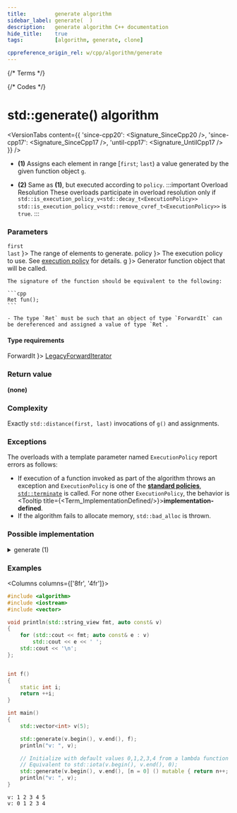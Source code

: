 ```yaml
---
title:         generate algorithm
sidebar_label: generate(  )
description:   generate algorithm C++ documentation
hide_title:    true
tags:          [algorithm, generate, clone]

cppreference_origin_rel: w/cpp/algorithm/generate
---
```



{/* Terms */}


{/* Codes */}


# std::generate() algorithm

<VersionTabs content={{
  'since-cpp20': <Signature_SinceCpp20 />,
  'since-cpp17': <Signature_SinceCpp17 />,
  'until-cpp17': <Signature_UntilCpp17 />
}} />

- **(1)**
  Assigns each element in range [`first`; `last`) a value generated by the given function object `g`.

 - **(2)** Same as **(1)**, but executed according to `policy`.
  :::important Overload Resolution
  These overloads participate in overload resolution only if
  <Until v='cpp20'> <code>std::is_execution_policy_v&lt;std::decay_t&lt;ExecutionPolicy&gt;&gt;</code> </Until> <Since v='cpp20'> <code>std::is_execution_policy_v&lt;std::remove_cvref_t&lt;ExecutionPolicy&gt;&gt;</code> </Since> is <code>true</code>.
  :::

### Parameters

<SymbolTable>
  <Symbol none noLink name={ <> <code>first</code> <br/> <code>last</code> </> }>
    The range of elements to generate.
  </Symbol>
  <Symbol none noLink name={ <code>policy</code> }>
    The execution policy to use. See <a href="">execution policy</a> for details.
  </Symbol>
  <Symbol none noLink name={ <code>g</code> }>
    Generator function object that will be called.

    The signature of the function should be equivalent to the following:

    ```cpp
    Ret fun();
    ```

    - The type `Ret` must be such that an object of type `ForwardIt` can be dereferenced and assigned a value of type `Ret`.
  </Symbol>
</SymbolTable>

#### Type requirements

<SymbolTable>
  <Symbol none noLink name={ <code>ForwardIt</code> }>
    <a href="/docs/named_req/LegacyForwardIterator">LegacyForwardIterator</a>
  </Symbol>
</SymbolTable>

### Return value

**(none)**

### Complexity

Exactly `std::distance(first, last)` invocations of `g()` and assignments.

### Exceptions

The overloads with a template parameter named `ExecutionPolicy` report errors as follows:
- If execution of a function invoked as part of the algorithm throws an exception and `ExecutionPolicy` is one of the [**standard policies**](#), [`std::terminate`](#) is called.
	For none other `ExecutionPolicy`, the behavior is <Tooltip title={<Term_ImplementationDefined/>}>**implementation-defined**</Tooltip>.
- If the algorithm fails to allocate memory, `std::bad_alloc` is thrown.

### Possible implementation

<details>
<summary>generate (1)</summary>

```cpp
template<class ForwardIt, class Generator>
constexpr //< since C++20
void generate(ForwardIt first, ForwardIt last, Generator g)
{
    for (; first != last; ++first)
        *first = g();
}
```

</details>

### Examples

<Columns columns={['8fr', '4fr']}>
<div>

```cpp title='Main.cpp' showLineNumbers
#include <algorithm>
#include <iostream>
#include <vector>

void println(std::string_view fmt, auto const& v)
{
    for (std::cout << fmt; auto const& e : v)
        std::cout << e << ' ';
    std::cout << '\n';
};


int f()
{
    static int i;
    return ++i;
}

int main()
{
    std::vector<int> v(5);

    std::generate(v.begin(), v.end(), f);
    println("v: ", v);

    // Initialize with default values 0,1,2,3,4 from a lambda function
    // Equivalent to std::iota(v.begin(), v.end(), 0);
    std::generate(v.begin(), v.end(), [n = 0] () mutable { return n++; });
    println("v: ", v);
}
```

</div>
<div>

```plaintext title="Output"
v: 1 2 3 4 5
v: 0 1 2 3 4
```

</div>
</Columns>
